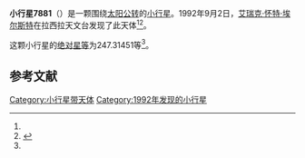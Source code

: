 {{Infobox planet
| bgcolour = #FFFFC0
| name = 7881 Schieferdecker
| symbol = 
| image = 
| caption = 
| discovery = yes
| discovery_ref = 
| discoverer = [[艾瑞克·怀特·埃尔斯特|艾瑞克·怀特·埃尔斯特]]
| discovery_site = [[拉西拉天文台|拉西拉天文台]] 
| discovered = 1992年9月2日
| designations = yes
| mp_name = 
| named_after = 
| alt_names = 1992 RC7/ 1982 SD3 / 1990 FU4 / 1991 NZ7
| mp_category = [[主带小行星|主带小行星]]
| orbit_ref = <ref name="a">[http://ssd.jpl.nasa.gov/sbdb.cgi?sstr=7881 7881 Schieferdecker] {{Wayback|url=http://ssd.jpl.nasa.gov/sbdb.cgi?sstr=7881 |date=20210816080219 }}，小行星數據庫瀏覽器（JPL Small-Body Database Browser）－[[美国国家航空航天局|美国国家航空航天局]]喷气推进实验室</ref>
| epoch = 2456400.5 (2013年4月18日更新)
| aphelion = {{convert|3.2794256|AU|km|3|abbr=on|lk=out}}
| perihelion = {{convert|2.5917984|AU|km|3|abbr=on}}
| semimajor = {{convert|2.9356120|AU|km|3|abbr=on}}
| eccentricity = 0.1171182
| period = 1837.157615 [[日|日]]<br />5.03[[儒略年|儒略年]]
| avg_speed = 
| inclination = 2.79257
| asc_node = 132.26600
| mean_anomaly = 
| arg_peri = 247.31451
| satellites = 
| physical_characteristics = yes
| dimensions = 
| mass = 
| density = 
| surface_grav = 
| escape_velocity = 
| sidereal_day = 
| axial_tilt = 
| pole_ecliptic_lat = 
| pole_ecliptic_lon = 
| albedo = 
| temperatures= 
| temp_name1 = 
| mean_temp_1 = 
| max_temp_1 = 
| temp_name2 = 
| max_temp_2 = 
| spectral_type = 
| abs_magnitude = 247.31451
}}

'''小行星7881'''（{{lang-en|7881 Schieferdecker}}）是一颗围绕[[太阳|太阳]][[公转|公转]]的[[小行星|小行星]]。1992年9月2日，[[艾瑞克·怀特·埃尔斯特|艾瑞克·怀特·埃尔斯特]]在拉西拉天文台发现了此天体<ref name="a" /><ref>{{cite news|title=小行星列表|url=http://cfa-www.harvard.edu/iau/lists/NumberedMPs.txt|accessdate=2013-07-08|newspaper=哈佛大学|archive-date=2008-05-17|archive-url=https://web.archive.org/web/20080517010638/http://cfa-www.harvard.edu/iau/lists/NumberedMPs.txt|dead-url=no}}</ref>。

这颗小行星的[[绝对星等|绝对星等]]为247.31451等<ref name="a" />。

==参考文献==
{{reflist}}
{{Minor Planet Number|[[小行星7880|小行星7880]]|[[小行星7882|小行星7882]]}}

{{小天体}}

[[Category:小行星带天体|Category:小行星带天体]]
[[Category:1992年发现的小行星|Category:1992年发现的小行星]]

{{asteroid-stub}}